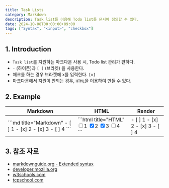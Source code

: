 ```yaml
---
title: Task Lists
category: Markdown
description: Task list를 이용해 Todo list를 문서에 정의할 수 있다.
date: 2024-10-08T00:00:00+09:00
tags: ["Syntax", "<input>", "checkbox"]
---
```


## 1. Introduction

- `Task list`를 지원하는 마크다운 사용 시, Todo list 관리가 편하다.
- `-` (하이픈)과 `[ ]` (브라켓) 을 사용한다.
- 체크를 하는 경우 브라켓에 x를 입력한다. `[x]`
- 마크다운에서 지원이 안되는 경우, `HTML`을 이용하여 만들 수 있다.

## 2. Example

<table>
    <thead>
        <tr>
            <th>Markdown</th>
            <th>HTML</th>
            <th>Render</th>
        </tr>
    </thead>
    <tbody>
        <tr>
            <td>
            ```md title="Markdown"
            - [ ] 1
            - [x] 2
            - [x] 3
            - [ ] 4
            ```
            </td>
            <td>
            ```html title="HTML"
            <input type="checkbox" id="1" name="1"><label for="1">1</label>
            <input type="checkbox" id="2" name="2" checked><label for="2">2</label>
            <input type="checkbox" id="3" name="3" checked><label for="3">3</label>
            <input type="checkbox" id="4" name="4"><label for="4">4</label>
            ```
            </td>
            <td>
            - [ ] 1
            - [x] 2
            - [x] 3
            - [ ] 4
            </td>
        </tr>
    </tbody>
</table>

## 3. 참조 자료

- [markdownguide.org - Extended syntax](https://www.markdownguide.org/extended-syntax/#tables "Extended syntax overview")
- [developer.mozilla.org](https://developer.mozilla.org/en-US/docs/Web/HTML/Element/input/checkbox)
- [w3schools.com](https://www.w3schools.com/tags/att_input_type_checkbox.asp)
- [tcpschool.com](http://www.tcpschool.com/html-tags/label)